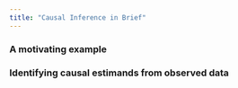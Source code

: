 ```yaml
---
title: "Causal Inference in Brief"
---
```


### A motivating example

### Identifying causal estimands from observed data
